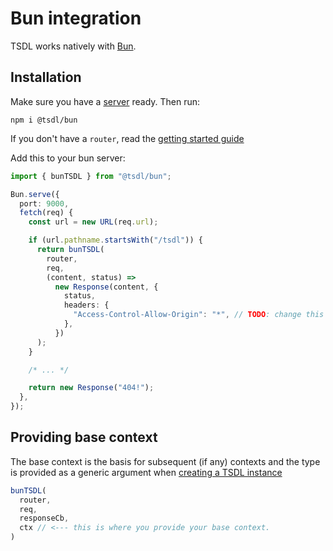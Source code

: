 # Bun integration

TSDL works natively with [Bun](https://bun.sh).

## Installation

Make sure you have a [server](../getting-started/server-code-setup) ready. Then run:

```shell
npm i @tsdl/bun
```

If you don't have a `router`, read the [getting started guide](../getting-started/introduction)

Add this to your bun server:

```ts filename="server.ts"
import { bunTSDL } from "@tsdl/bun";

Bun.serve({
  port: 9000,
  fetch(req) {
    const url = new URL(req.url);

    if (url.pathname.startsWith("/tsdl")) {
      return bunTSDL(
        router,
        req,
        (content, status) =>
          new Response(content, {
            status,
            headers: {
              "Access-Control-Allow-Origin": "*", // TODO: change this
            },
          })
      );
    }

    /* ... */

    return new Response("404!");
  },
});
```

## Providing base context
The base context is the basis for subsequent (if any)
contexts and the type is provided as a generic argument
when [creating a TSDL instance](../getting-started/server-code-setup)
```ts
bunTSDL(
  router,
  req,
  responseCb,
  ctx // <--- this is where you provide your base context.
)
```
